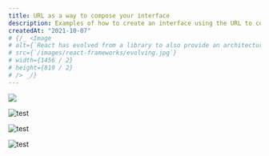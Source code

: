 ```yaml
---
title: URL as a way to compose your interface
description: Examples of how to create an interface using the URL to compose the elements.
createdAt: "2021-10-07"
# {/_ <Image
# alt={`React has evolved from a library to also provide an architecture for frameworks.`}
# src={`/images/react-frameworks/evolving.jpg`}
# width={1456 / 2}
# height={819 / 2}
# /> _/}
---
```


<img src="/content/diagrams/url-as-a-way-to-compose-your-interface/1.png" />

<img
  src="/content/diagrams/url-as-a-way-to-compose-your-interface/2.png"
  alt="test"
/>

<img
  src="/content/diagrams/url-as-a-way-to-compose-your-interface/3.png"
  alt="test"
/>

<img
  src="/content/diagrams/url-as-a-way-to-compose-your-interface/4.png"
  alt="test"
/>
